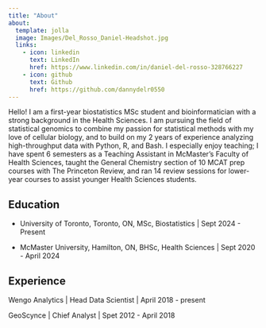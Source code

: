 ```yaml
---
title: "About"
about:
  template: jolla
  image: Images/Del_Rosso_Daniel-Headshot.jpg
  links:
    - icon: linkedin
      text: LinkedIn
      href: https://www.linkedin.com/in/daniel-del-rosso-328766227
    - icon: github
      text: Github
      href: https://github.com/dannydelr0550
---
```


Hello! I am a first-year biostatistics MSc student and bioinformatician with a strong background in the Health Sciences. I am pursuing the field of statistical genomics to combine my passion for statistical methods with my love of cellular biology, and to build on my 2 years of experience analyzing high-throughput data with Python, R, and Bash. I especially enjoy teaching; I have spent 6 semesters as a Teaching Assistant in McMaster's Faculty of Health Sciences, taught the General Chemistry section of 10 MCAT prep courses with The Princeton Review, and ran 14 review sessions for lower-year courses to assist younger Health Sciences students.

## Education

-   University of Toronto, Toronto, ON, MSc, Biostatistics \| Sept 2024 - Present

```{=html}
<!-- -->
```
-   McMaster University, Hamilton, ON, BHSc, Health Sciences \| Sept 2020 - April 2024

## Experience

Wengo Analytics \| Head Data Scientist \| April 2018 - present

GeoScynce \| Chief Analyst \| Spet 2012 - April 2018
